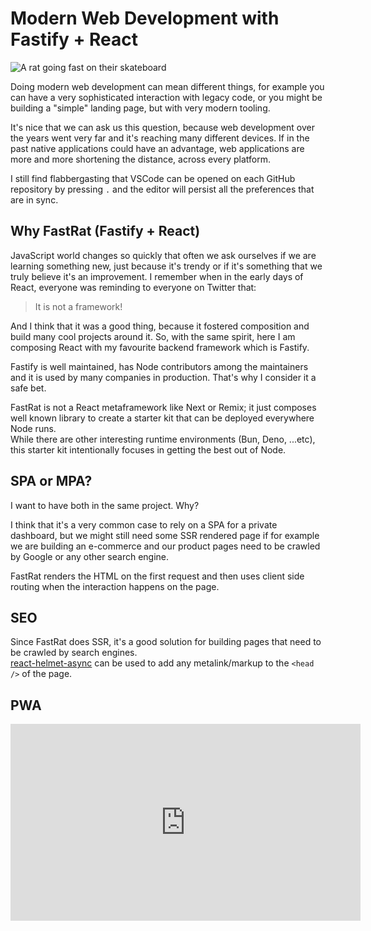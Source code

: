 
<h1 id='modern-fastrat'>Modern Web Development with Fastify + React</h1>

<img
  src={logo}
  alt='A rat going fast on their skateboard'
  className='rounded mx-auto'
  width={200}
  height={200}
/>

Doing modern web development can mean different things, for example you can have a very sophisticated interaction with legacy code, or you might be building a "simple" landing page, but with very modern tooling.

It's nice that we can ask us this question, because web development over the years went very far and it's reaching many different devices.
If in the past native applications could have an advantage, web applications are more and more shortening the distance, across every platform.

I still find flabbergasting that VSCode can be opened on each GitHub repository by pressing `.` and the editor will persist all the preferences that are in sync.

<h2 id='why-fastrat'>Why FastRat (Fastify + React)</h2>

JavaScript world changes so quickly that often we ask ourselves if we are learning something new, just because it's trendy or if it's something that we truly believe it's an improvement.
I remember when in the early days of React, everyone was reminding to everyone on Twitter that:

> It is not a framework!

And I think that it was a good thing, because it fostered composition and build many cool projects around it.
So, with the same spirit, here I am composing React with my favourite backend framework which is Fastify.

Fastify is well maintained, has Node contributors among the maintainers and it is used by many companies in production.
That's why I consider it a safe bet.

FastRat is not a React metaframework like Next or Remix; it just composes well known library to create a starter kit that can be deployed everywhere Node runs.  
While there are other interesting runtime environments (Bun, Deno, ...etc), this starter kit intentionally focuses in getting the best out of Node.

<h2 id='spa-or-mpa'>SPA or MPA?</h2>

I want to have both in the same project. Why? 
 
I think that it's a very common case to rely on a SPA for a private dashboard, but we might still need some SSR rendered page if for example we are building an e-commerce and our product pages need to be crawled by Google or any other search engine.

FastRat renders the HTML on the first request and then uses client side routing when the interaction happens on the page.

<h2 id='seo'>SEO</h2>

Since FastRat does SSR, it's a good solution for building pages that need to be crawled by search engines.  
[react-helmet-async](https://github.com/staylor/react-helmet-async) can be used to add any metalink/markup to the `<head />` of the page.

<h2 id='pwa'>PWA</h2>

<iframe className='w-full' width="560" height="315" src="https://www.youtube.com/embed/Z8MjdQGyjfA?si=dpuigcgglmPz6jh2" title="YouTube video player" frameBorder="0" allow="accelerometer; autoplay; clipboard-write; encrypted-media; gyroscope; picture-in-picture; web-share" />

This starter kit uses [vite-plugin-pwa](https://vite-pwa-org.netlify.app) to provide the experience of an offline first web application.  
Read more about [Progressive Web Apps](https://developer.mozilla.org/en-US/docs/Web/Progressive_web_apps).

<h2 id='great-dx'>Great Developer Experience</h2>

When using NextJS I like that with one command I have both my frontend and backend running and that I can share code between the two and import it in the same way.  
This wouldn't have been possible without [Vite](https://vitejs.dev) and [Vavite](https://github.com/cyco130/vavite).

When you run `pnpm dev` all your code is running and changes to code are applied immediately without restarting the server.  
This happens because Vavite is using Vite to compile both frontend and backend code.

<h2 id='fully-typed'>Fully typed with TypeScript</h2>

FastRat uses the modern libraries that allow to type every aspect of your apps:

<h3>tRPC</h3>

[tRPC](https://trpc.io) adapter for Fastify is used for E2E type safety for requests from browser to server.  
End points appears in Tanstack Query intellisense and are type checked.

<h3>Tanstack Router</h3>

[Tanstack Router](https://tanstack.com/router/latest) is used both for server side and client side routing.  
When using it's link component you'll be guided to the available routes.  
It's particularly useful when you start to store more data in URL params and query strings.

<h3>Drizzle ORM</h3>

[Drizzle ORM](https://orm.drizzle.team/) is a tiny layer on top of SQL (lite in this case).  
It handles schema, migrations and queries.

<h3>Zod</h3>

Everytime that you need to validate an object structure and to infer its type, you can use [Zod](https://github.com/colinhacks/zod).  
Which is also at the root of the tRPC functionality.

### Deployment freedom

This project can run anywhere Docker containers run.  
This website automatically deploys to [Fly.io](https://fly.io) leveraging their [GitHub action](https://fly.io/docs/app-guides/continuous-deployment-with-github-actions/) that runs when merge into the main branch.
